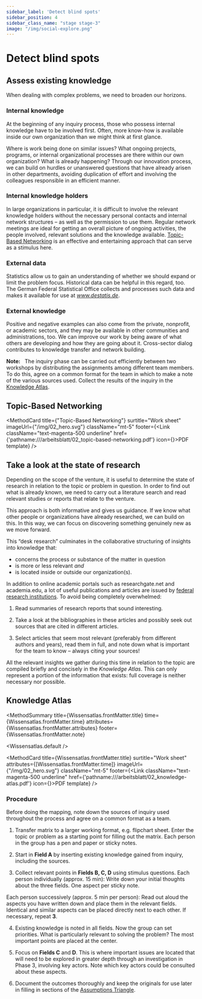 ```yaml
---
sidebar_label: 'Detect blind spots'
sidebar_position: 4
sidebar_class_name: "stage stage-3"
image: "/img/social-explore.png"
---
```



# Detect blind spots

## Assess existing knowledge

When dealing with complex problems, we need to broaden our horizons.

### Internal knowledge

At the beginning of any inquiry process, those who possess internal knowledge have to be involved first. Often, more know-how is available inside our own organization than we might think at first glance.

Where is work being done on similar issues? What ongoing projects, programs, or internal organizational processes are there within our own organization? What is already happening? Through our innovation process, we can build on hurdles or unanswered questions that have already arisen in other departments, avoiding duplication of effort and involving the colleagues responsible in an efficient manner.

### Internal knowledge holders

In large organizations in particular, it is difficult to involve the relevant knowledge holders without the necessary personal contacts and internal network structures – as well as the permission to use them. Regular network meetings are ideal for getting an overall picture of ongoing activities, the people involved, relevant solutions and the knowledge available. [Topic-Based Networking](#topic-based-networking) is an effective and entertaining approach that can serve as a stimulus here.

### External data

Statistics allow us to gain an understanding of whether we should expand or limit the problem focus. Historical data can be helpful in this regard, too. The German Federal Statistical Office collects and processes such data and makes it available for use at *www.destatis.de*.

### External knowledge

Positive and negative examples can also come from the private, nonprofit, or academic sectors, and they may be available in other communities and administrations, too. We can improve our work by being aware of what others are developing and how they are going about it. Cross-sector dialog contributes to knowledge transfer and network building.

<Hint>
  <b>Note:</b>
  &nbsp;
  The inquiry phase can be carried out efficiently between two workshops by distributing the assignments among different team members. To do this, agree on a common format for the team in which to make a note of the various sources used. Collect the results of the inquiry in the <a href="#knowledge-atlas">Knowledge Atlas</a>.
</Hint>

## Topic-Based Networking

<MethodCard
  title={"Topic-Based Networking"}
  surtitle="Work sheet"
  imageUrl={"/img/02_hero.svg"}
  className="mt-5"
  footer={<Link className="text-magenta-500 underline" href={'pathname:///arbeitsblatt/02_topic-based-networking.pdf'} icon={<EditIcon className="w-3 h-3 text-inherit" />}>PDF template</Link>}
/>

## Take a look at the state of research

Depending on the scope of the venture, it is useful to determine the state of research in relation to the topic or problem in question. In order to find out what is already known, we need to carry out a literature search and read relevant studies or reports that relate to the venture.

This approach is both informative and gives us guidance. If we know what other people or organizations have already researched, we can build on this. In this way, we can focus on discovering something genuinely new as we move forward.

This “desk research” culminates in the collaborative structuring of insights into knowledge that:

- concerns the process or substance of the matter in question 
- is more or less relevant
*and*
- is located inside or outside our organization(s).

In addition to online academic portals such as researchgate.net and academia.edu, a lot of useful publications and articles are issued by [federal research institutions](https://www.bundesregierung.de/breg-de/themen/forschung/forschungseinrichtungen-des-bundes). To avoid being completely overwhelmed:

1. Read summaries of research reports that sound interesting.

2. Take a look at the bibliographies in these articles and possibly seek out sources that are cited in different articles.

3. Select articles that seem most relevant (preferably from different authors and years), read them in full, and note down what is important for the team to know – always citing your sources!

All the relevant insights we gather during this time in relation to the topic are compiled briefly and concisely in the _Knowledge Atlas_. This can only represent a portion of the information that exists: full coverage is neither necessary nor possible.

## Knowledge Atlas

<MethodSummary
  title={Wissensatlas.frontMatter.title}
  time={Wissensatlas.frontMatter.time}
  attributes={Wissensatlas.frontMatter.attributes}
  footer={Wissensatlas.frontMatter.note}
>
  <Wissensatlas.default />
</MethodSummary>

<MethodCard
  title={Wissensatlas.frontMatter.title}
  surtitle="Work sheet"
  attributes={[Wissensatlas.frontMatter.time]}
  imageUrl={"/img/02_hero.svg"}
  className="mt-5"
  footer={<Link className="text-magenta-500 underline" href={'pathname:///arbeitsblatt/02_knowledge-atlas.pdf'} icon={<EditIcon className="w-3 h-3 text-inherit" />}>PDF template</Link>}
/>

### Procedure

Before doing the mapping, note down the sources of inquiry used throughout the process and agree on a common format as a team.

1. Transfer matrix to a larger working format, e.g. flipchart sheet. Enter the topic or problem as a starting point for filling out the matrix. Each person in the group has a pen and paper or sticky notes.

2. Start in **Field A** by inserting existing knowledge gained from inquiry, including the sources.

3. Collect relevant points in **Fields B, C, D** using stimulus questions. Each person individually (approx. 15 min): Write down your initial thoughts about the three fields. One aspect per sticky note.

Each person successively (approx. 5 min per person): Read out aloud the aspects you have written down and place them in the relevant fields. Identical and similar aspects can be placed directly next to each other. If necessary, repeat **3**.

4. Existing knowledge is noted in all fields. Now the group can set priorities. What is particularly relevant to solving the problem? The most important points are placed at the center.

5. Focus on **Fields C** and **D**. This is where important issues are located that will need to be explored in greater depth through an investigation in Phase 3, involving key actors. Note which key actors could be consulted about these aspects.

6. Document the outcomes thoroughly and keep the originals for use later in filling in sections of the [Assumptions Triangle](/en/buch/erkunden/annahmen-hinterfragen#assumptions-triangle).